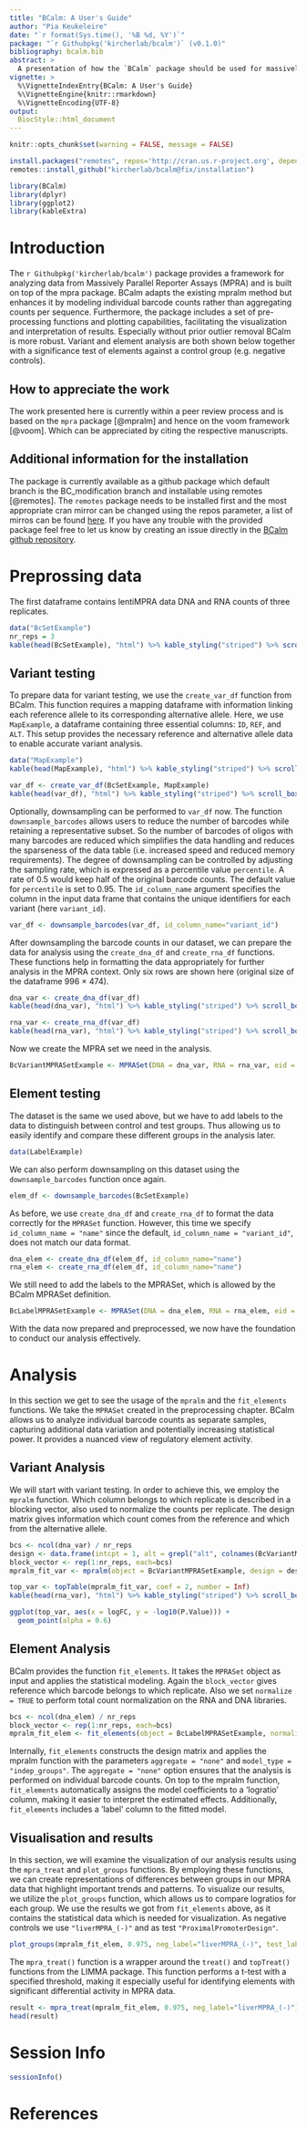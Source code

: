 ---
title: "BCalm: A User's Guide"
author: "Pia Keukeleire"
date: "`r format(Sys.time(), '%B %d, %Y')`"
package: "`r Githubpkg('kircherlab/bcalm')` (v0.1.0)"
bibliography: bcalm.bib
abstract: >
  A presentation of how the `BCalm` package should be used for massively parallel reporter assays (MPRA) data analysis.
vignette: >
  %\VignetteIndexEntry{BCalm: A User's Guide}
  %\VignetteEngine{knitr::rmarkdown}
  %\VignetteEncoding{UTF-8}
output:
  BiocStyle::html_document
---
```{r setup, include=FALSE}
knitr::opts_chunk$set(warning = FALSE, message = FALSE)
```

```{r remotes installation, echo=TRUE}
install.packages("remotes", repos='http://cran.us.r-project.org', dependencies=TRUE)
remotes::install_github("kircherlab/bcalm@fix/installation")
```

```{r loading packages, echo=TRUE}
library(BCalm)
library(dplyr)
library(ggplot2)
library(kableExtra)
```

# Introduction

The `r Githubpkg('kircherlab/bcalm')` package provides a framework for analyzing data from Massively Parallel Reporter Assays (MPRA) and is built on top of the mpra package. BCalm adapts the existing mpralm method but enhances it by modeling individual barcode counts rather than aggregating counts per sequence. Furthermore, the package includes a set of pre-processing functions and plotting capabilities, facilitating the visualization and interpretation of results. Especially without prior outlier removal BCalm is more robust. Variant and element analysis are both shown below together with a significance test of elements against a control group (e.g. negative controls).

## How to appreciate the work
The work presented here is currently within a peer review process and is based on the `mpra` package [@mpralm] and hence on the voom framework [@voom]. Which can be appreciated by citing the respective manuscripts.

## Additional information for the installation
The package is currently available as a github package which default branch is the BC_modification branch and installable using remotes [@remotes]. The `remotes` package needs to be installed first and the most appropriate cran mirror can be changed using the repos parameter, a list of mirros can be found [here](https://cran.r-project.org/mirrors.html).
If you have any trouble with the provided package feel free to let us know by creating an issue directly in the [BCalm github repository](https://github.com/kircherlab/BCalm).

# Preprossing data

The first dataframe contains lentiMPRA data DNA and RNA counts of three replicates.
```{r First dataset}
data("BcSetExample")
nr_reps = 3
kable(head(BcSetExample), "html") %>% kable_styling("striped") %>% scroll_box(width = "100%")
```

## Variant testing

To prepare data for variant testing, we use the `create_var_df` function from BCalm. This function requires a mapping dataframe with information linking each reference allele to its corresponding alternative allele. Here, we use `MapExample`, a dataframe containing three essential columns: `ID`, `REF`, and `ALT`. This setup provides the necessary reference and alternative allele data to enable accurate variant analysis.
```{r Variant Map}
data("MapExample")
kable(head(MapExample), "html") %>% kable_styling("striped") %>% scroll_box(width = "100%")

var_df <- create_var_df(BcSetExample, MapExample)
kable(head(var_df), "html") %>% kable_styling("striped") %>% scroll_box(width = "100%")

```

Optionally, downsampling can be performed to `var_df` now. The function `downsample_barcodes` allows users to reduce the number of barcodes while retaining a representative subset. So the number of barcodes of oligos with many barcodes are reduced which simplifies the data handling and reduces the sparseness of the data table (i.e. increased speed and reduced memory requirements). The degree of downsampling can be controlled by adjusting the sampling rate, which is expressed as a percentile value `percentile`. A rate of 0.5 would keep half of the original barcode counts. The default value for `percentile` is set to 0.95.
The `id_column_name` argument specifies the column in the input data frame that contains the unique identifiers for each variant (here `variant_id`).

```{r Variant Downsampling}
var_df <- downsample_barcodes(var_df, id_column_name="variant_id")
```

After downsampling the barcode counts in our dataset, we can prepare the data for analysis using the `create_dna_df` and `create_rna_df` functions. These functions help in formatting the data appropriately for further analysis in the MPRA context. Only six rows are shown here (original size of the dataframe 996 × 474).
```{r Creating dna dataframe from var_df}
dna_var <- create_dna_df(var_df)
kable(head(dna_var), "html") %>% kable_styling("striped") %>% scroll_box(width = "100%")
```
```{r Creating rna dataframe from var_df}
rna_var <- create_rna_df(var_df)
kable(head(rna_var), "html") %>% kable_styling("striped") %>% scroll_box(width = "100%")
```
Now we create the MPRA set we need in the analysis.

```{r Variant MPRASet}
BcVariantMPRASetExample <- MPRASet(DNA = dna_var, RNA = rna_var, eid = row.names(dna_var), barcode = NULL)
```

## Element testing

The dataset is the same we used above, but we have to add labels to the data to distinguish between control and test groups. Thus allowing us to easily identify and compare these different groups in the analysis later.
```{r LabelsVec}
data(LabelExample)
```

We can also perform downsampling on this dataset using the `downsample_barcodes` function once again.
```{r Downsampling}
elem_df <- downsample_barcodes(BcSetExample)
```

As before, we use `create_dna_df` and `create_rna_df` to format the data correctly for the `MPRASet` function. However, this time we specify `id_column_name = "name"` since the default, `id_column_name = "variant_id"`, does not match our data format.
```{r Creating dataframes}
dna_elem <- create_dna_df(elem_df, id_column_name="name")
rna_elem <- create_rna_df(elem_df, id_column_name="name")
```

We still need to add the labels to the MPRASet, which is allowed by the BCalm MPRASet definition.

```{r Element MPRASet}
BcLabelMPRASetExample <- MPRASet(DNA = dna_elem, RNA = rna_elem, eid = row.names(dna_elem), barcode = NULL, label=LabelExample)
```

With the data now prepared and preprocessed, we now have the foundation to conduct our analysis effectively.

# Analysis
In this section we get to see the usage of the `mpralm` and the `fit_elements` functions. We take the `MPRASet` created in the preprocessing chapter. BCalm allows us to analyze individual barcode counts as separate samples, capturing additional data variation and potentially increasing statistical power. It provides a nuanced view of regulatory element activity.

## Variant Analysis
We will start with variant testing. In order to achieve this, we employ the `mpralm` function. Which column belongs to which replicate is described in a blocking vector, also used to normalize the counts per replicate.
The design matrix gives information which count comes from the reference and which from the alternative allele.

```{r Fit Variants }
bcs <- ncol(dna_var) / nr_reps
design <- data.frame(intcpt = 1, alt = grepl("alt", colnames(BcVariantMPRASetExample)))
block_vector <- rep(1:nr_reps, each=bcs)
mpralm_fit_var <- mpralm(object = BcVariantMPRASetExample, design = design, aggregate = "none", normalize = TRUE, model_type = "corr_groups", plot = FALSE, block = block_vector)

top_var <- topTable(mpralm_fit_var, coef = 2, number = Inf)
kable(head(rna_var), "html") %>% kable_styling("striped") %>% scroll_box(width = "100%")
```

```{r Volcano Plot}
ggplot(top_var, aes(x = logFC, y = -log10(P.Value))) +
  geom_point(alpha = 0.6)
```

## Element Analysis

BCalm provides the function `fit_elements`. It takes the `MPRASet` object as input and applies the statistical modeling. Again the `block_vector` gives reference which barcode belongs to which replicate.
Also we set `normalize = TRUE` to perform total count normalization on the RNA and DNA libraries.

```{r Fit elements, fig.width=8, fig.height=4}
bcs <- ncol(dna_elem) / nr_reps
block_vector <- rep(1:nr_reps, each=bcs)
mpralm_fit_elem <- fit_elements(object = BcLabelMPRASetExample, normalize=TRUE, block = block_vector)
```

Internally, `fit_elements` constructs the design matrix and applies the mpralm function with the parameters `aggregate = "none"` and `model_type = "indep_groups"`. The `aggregate = "none"` option ensures that the analysis is performed on individual barcode counts.
On top to the mpralm function, `fit_elements` automatically assigns the model coefficients to a 'logratio' column, making it easier to interpret the estimated effects. Additionally, `fit_elements` includes a 'label' column to the fitted model.

## Visualisation and results
In this section, we will examine the visualization of our analysis results using the `mpra_treat` and `plot_groups` functions. By employing these functions, we can create representations of differences between groups in our MPRA data that highlight important trends and patterns.
To visualize our results, we utilize the `plot_groups` function, which allows us to compare logratios for each group. We use the results we got from `fit_elements` above, as it contains the statistical data which is needed for visualization. As negative controls we use `"liverMPRA_(-)"` and as test `"ProximalPromoterDesign"`.

```{r Visualization, fig=TRUE, fig.width=8, fig.height=4, warning=FALSE}
plot_groups(mpralm_fit_elem, 0.975, neg_label="liverMPRA_(-)", test_label="ProximalPromoterDesign")
```

The `mpra_treat()` function is a wrapper around the `treat()` and `topTreat()` functions from the LIMMA package. This function performs a t-test with a specified threshold, making it especially useful for identifying elements with significant differential activity in MPRA data.
```{r MPRA treat}
result <- mpra_treat(mpralm_fit_elem, 0.975, neg_label="liverMPRA_(-)")
head(result)
```

# Session Info

```{r sessionInfo, results='asis', echo=FALSE}
sessionInfo()
```

# References